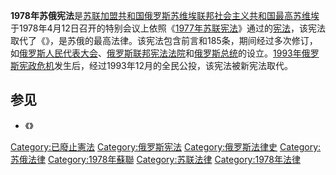 '''1978年苏俄宪法'''是[[苏联|苏联]][[加盟共和国|加盟共和国]][[俄罗斯苏维埃联邦社会主义共和国|俄罗斯苏维埃联邦社会主义共和国]][[俄罗斯最高苏维埃|最高苏维埃]]于1978年4月12日召开的特别会议上依照《[[1977年苏联宪法|1977年苏联宪法]]》通过的[[宪法|宪法]]，该宪法取代了《{{link-ru|1937年苏俄宪法|Конституция РСФСР 1937 года}}》，是苏俄的最高法律。该宪法包含前言和185条，期间经过多次修订，如[[俄罗斯人民代表大会|俄罗斯人民代表大会]]、[[俄罗斯联邦宪法法院|俄罗斯联邦宪法法院]]和[[俄罗斯总统|俄罗斯总统]]的设立。[[1993年俄罗斯宪政危机|1993年俄罗斯宪政危机]]发生后，经过1993年12月的全民公投，该宪法被新宪法取代。

==参见==
*《{{link-uk|1978年乌克兰苏维埃社会主义共和国宪法|Конституція Української Радянської Соціалістичної Республіки 1978|1978年乌克兰宪法}}》

{{俄罗斯联邦宪法}}
[[Category:已廢止憲法|Category:已廢止憲法]]
[[Category:俄罗斯宪法|Category:俄罗斯宪法]]
[[Category:俄罗斯法律史|Category:俄罗斯法律史]]
[[Category:苏俄法律|Category:苏俄法律]]
[[Category:1978年蘇聯|Category:1978年蘇聯]]
[[Category:苏联法律|Category:苏联法律]]
[[Category:1978年法律|Category:1978年法律]]